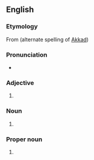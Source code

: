==English==

===Etymology===
From {{m|en|Accad}} (alternate spelling of [[Akkad]]) {{suffix|en||ian}}

===Pronunciation===
* {{IPA|en|/əˈkeɪdi.ən/|/əˈkɑdi.ən/}}

===Adjective===
{{en-adj}}

# {{alt form|en|Akkadian}}

===Noun===
{{en-noun}}

# {{alt form|en|Akkadian}}

===Proper noun===
{{en-proper noun}}

# {{alt form|en|Akkadian}}